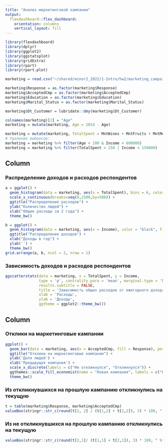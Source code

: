 ```yaml
---
title: "Анализ маркетинговой кампании"
output: 
  flexdashboard::flex_dashboard:
    orientation: columns
    vertical_layout: fill
---
```


```r
library(flexdashboard)
library(dplyr)
library(ggplot2)
library(ggstatsplot)
library(gridExtra)
library(rpart)
library(rpart.plot)

marketing = read.csv("~/shared/minor2_2022/1-Intro/hw2/marketing_campaign.csv")

marketing$Response = as.factor(marketing$Response)
marketing$AcceptedCmp = as.factor(marketing$AcceptedCmp)
marketing$Education = as.factor(marketing$Education)
marketing$Marital_Status = as.factor(marketing$Marital_Status)

marketing$Dt_Customer = lubridate::dmy(marketing$Dt_Customer)

colnames(marketing)[2] = "Age"
marketing = mutate(marketing, Age = 2014 - Age)

marketing = mutate(marketing, TotalSpent = MntWines + MntFruits + MntMeatProducts + MntFishProducts + MntSweetProducts)
# Удаление выбросов:
marketing = marketing %>% filter(Age < 100 & Income < 600000)
marketing = marketing %>% filter(TotalSpent > 250 | Income < 150000)
```

Column {data-width=600}
-----------------------------------------------------------------------

### Распределение доходов и расходов респондентов

```r
a = ggplot() +
  geom_histogram(data = marketing, aes(x = TotalSpent), bins = 6, color = "black", fill = "#00BF7D", alpha = 0.8) +
  scale_x_continuous(breaks=seq(0,2500,by=500)) + 
  ggtitle("Распределение расходов") +
  ylab("Количество людей") +
  xlab("Общие расходы за 2 года") +
  theme_bw()

b = ggplot() +
  geom_histogram(data = marketing, aes(x = Income), color = "black", fill = "#D2691E", alpha = 0.8) + 
  ggtitle("Распределение доходов") +
  xlab("Доходы в год") +
  ylab('') +
  theme_bw()
grid.arrange(a, b, ncol = 2, nrow = 1)
```

### Зависимость доходов и расходов респондентов

```r
ggscatterstats(data = marketing, x = TotalSpent, y = Income,
               type = 'p', centrality.para = 'mean', marginal.type = 'histogram',
               results.subtitle = FALSE,
               title = 'Зависимость общих расходов от ежегодного дохода клиента',
               xlab = 'Расходы',
               ylab = 'Доходы',
               ggtheme = ggplot2::theme_bw())
```

Column
-----------------------------------------------------------------------

### Отклики на маркетинговые кампании

```r
ggplot() +
  geom_bar(data = marketing, aes(x = AcceptedCmp, fill = Response), position = "fill", alpha = 0.8, color = 'black') + 
  ggtitle("Отклики на маркетинговые компании") +
  ylab('Доля людей') +
  xlab('Предыдущая компания') + 
  scale_x_discrete(labels = c("Не откликнулся", "Откликнулся")) + 
  ggthemes::scale_fill_economist(name = "Новая компания", labels = c("Не откликнулся", "Откликнулся")) +
  theme_bw()
```


### Из откликнувшихся на прошлую кампанию откликнулись на текущую

```r
t = table(marketing$Response, marketing$AcceptedCmp)
valueBox(stringr::str_c(round(t[2, 2] / (t[1,2] + t[2,2]), 3) * 100, " %"), color = '#2FB6E2', icon = "fa-percent")
```

### Из не откликнувшихся на прошлую кампанию откликнулись на текущую

```r
valueBox(stringr::str_c(round(t[2,1]/ (t[1,1] + t[2,1]), 3) * 100, " %"), color = '#2FB6E2', icon = "fa-percent")
```